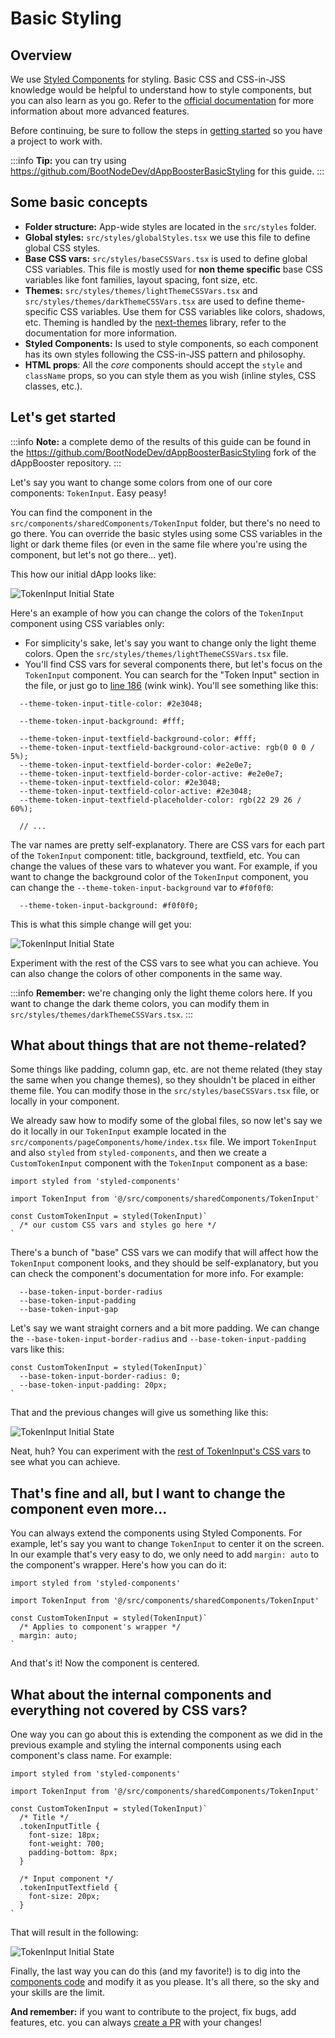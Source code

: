 # Basic Styling

## Overview

We use [Styled Components](https://styled-components.com/) for styling. Basic CSS and CSS-in-JSS knowledge would be helpful to understand how to style components, but you can also learn as you go. Refer to the [official documentation](https://styled-components.com/docs) for more information about more advanced features.

Before continuing, be sure to follow the steps in [getting started](/introduction/getting-started) so you have a project to work with.

:::info
**Tip:** you can try using https://github.com/BootNodeDev/dAppBoosterBasicStyling for this guide.
:::

## Some basic concepts

- **Folder structure:** App-wide styles are located in the `src/styles` folder.
- **Global styles:** `src/styles/globalStyles.tsx` we use this file to define global CSS styles.
- **Base CSS vars:** `src/styles/baseCSSVars.tsx` is used to define global CSS variables. This file is mostly used for **non theme specific** base CSS variables like font families, layout spacing, font size, etc.
- **Themes:** `src/styles/themes/lightThemeCSSVars.tsx` and `src/styles/themes/darkThemeCSSVars.tsx` are used to define theme-specific CSS variables. Use them for CSS variables like colors, shadows, etc. Theming is handled by the [next-themes](https://github.com/pacocoursey/next-themes) library, refer to the documentation for more information.
- **Styled Components:** Is used to style components, so each component has its own styles following the CSS-in-JSS pattern and philosophy.
- **HTML props**: All the _core_ components should accept the `style` and `className` props, so you can style them as you wish (inline styles, CSS classes, etc.).

## Let's get started

:::info
**Note:** a complete demo of the results of this guide can be found in the https://github.com/BootNodeDev/dAppBoosterBasicStyling fork of the dAppBooster repository.
:::

Let's say you want to change some colors from one of our core components: `TokenInput`. Easy peasy!

You can find the component in the `src/components/sharedComponents/TokenInput` folder, but there's no need to go there. You can override the basic styles using some CSS variables in the light or dark theme files (or even in the same file where you're using the component, but let's not go there... yet).

This how our initial dApp looks like:

![TokenInput Initial State](/img/basic-css/1.jpg)

Here's an example of how you can change the colors of the `TokenInput` component using CSS variables only:

- For simplicity's sake, let's say you want to change only the light theme colors. Open the `src/styles/themes/lightThemeCSSVars.tsx` file.
- You'll find CSS vars for several components there, but let's focus on the `TokenInput` component. You can search for the "Token Input" section in the file, or just go to [line 186](https://github.com/BootNodeDev/dAppBooster/blob/0cac08c86299da9c8ab147de29f0f972069f4177/src/styles/themes/lightThemeCSSVars.tsx#L186) (wink wink). You'll see something like this:

```tsx
  --theme-token-input-title-color: #2e3048;

  --theme-token-input-background: #fff;

  --theme-token-input-textfield-background-color: #fff;
  --theme-token-input-textfield-background-color-active: rgb(0 0 0 / 5%);
  --theme-token-input-textfield-border-color: #e2e0e7;
  --theme-token-input-textfield-border-color-active: #e2e0e7;
  --theme-token-input-textfield-color: #2e3048;
  --theme-token-input-textfield-color-active: #2e3048;
  --theme-token-input-textfield-placeholder-color: rgb(22 29 26 / 60%);

  // ...
```

The var names are pretty self-explanatory. There are CSS vars for each part of the `TokenInput` component: title, background, textfield, etc. You can change the values of these vars to whatever you want. For example, if you want to change the background color of the `TokenInput` component, you can change the `--theme-token-input-background` var to `#f0f0f0`:

```tsx
  --theme-token-input-background: #f0f0f0;
```

This is what this simple change will get you:

![TokenInput Initial State](/img/basic-css/2.jpg)

Experiment with the rest of the CSS vars to see what you can achieve. You can also change the colors of other components in the same way.

:::info
**Remember:** we're changing only the light theme colors here. If you want to change the dark theme colors, you can modify them in `src/styles/themes/darkThemeCSSVars.tsx`.
:::

## What about things that are not theme-related?

Some things like padding, column gap, etc. are not theme related (they stay the same when you change themes), so they shouldn't be placed in either theme file. You can modify those in the `src/styles/baseCSSVars.tsx` file, or locally in your component.

We already saw how to modify some of the global files, so now let's say we do it locally in our `TokenInput` example located in the `src/components/pageComponents/home/index.tsx` file. We import `TokenInput` and also `styled` from `styled-components`, and then we create a `CustomTokenInput` component with the `TokenInput` component as a base:


```tsx
import styled from 'styled-components'

import TokenInput from '@/src/components/sharedComponents/TokenInput'

const CustomTokenInput = styled(TokenInput)`
  /* our custom CSS vars and styles go here */
`
```

There's a bunch of "base" CSS vars we can modify that will affect how the `TokenInput` component looks, and they should be self-explanatory, but you can check the component's documentation for more info. For example:

```tsx
  --base-token-input-border-radius
  --base-token-input-padding
  --base-token-input-gap
```

Let's say we want straight corners and a bit more padding. We can change the `--base-token-input-border-radius` and `--base-token-input-padding` vars like this:

```tsx
const CustomTokenInput = styled(TokenInput)`
  --base-token-input-border-radius: 0;
  --base-token-input-padding: 20px;
`
```

That and the previous changes will give us something like this:

![TokenInput Initial State](/img/basic-css/3.png)

Neat, huh? You can experiment with the [rest of TokenInput's CSS vars](https://github.com/BootNodeDev/dAppBooster/blob/0cac08c86299da9c8ab147de29f0f972069f4177/src/components/sharedComponents/TokenInput/index.tsx#L72) to see what you can achieve.

## That's fine and all, but I want to change the component even more...

You can always extend the components using Styled Components. For example, let's say you want to change `TokenInput` to center it on the screen. In our example that's very easy to do, we only need to add `margin: auto` to the component's wrapper. Here's how you can do it:

```tsx
import styled from 'styled-components'

import TokenInput from '@/src/components/sharedComponents/TokenInput'

const CustomTokenInput = styled(TokenInput)`
  /* Applies to component's wrapper */
  margin: auto;
`
```

And that's it! Now the component is centered.

## What about the internal components and everything not covered by CSS vars?

One way you can go about this is extending the component as we did in the previous example and styling the internal components using each component's class name. For example:

```tsx
import styled from 'styled-components'

import TokenInput from '@/src/components/sharedComponents/TokenInput'

const CustomTokenInput = styled(TokenInput)`
  /* Title */
  .tokenInputTitle {
    font-size: 18px;
    font-weight: 700;
    padding-bottom: 8px;
  }

  /* Input component */
  .tokenInputTextfield {
    font-size: 20px;
  }
`
```

That will result in the following:

![TokenInput Initial State](/img/basic-css/4.png)

Finally, the last way you can do this (and my favorite!) is to dig into the [components code](https://github.com/BootNodeDev/dAppBoosterBasicStyling/tree/0cac08c86299da9c8ab147de29f0f972069f4177/src/components/sharedComponents) and modify it as you please. It's all there, so the sky and your skills are the limit.

**And remember:** if you want to contribute to the project, fix bugs, add features, etc. you can always [create a PR](https://github.com/BootNodeDev/dAppBooster/blob/develop/CONTRIBUTING.md) with your changes!